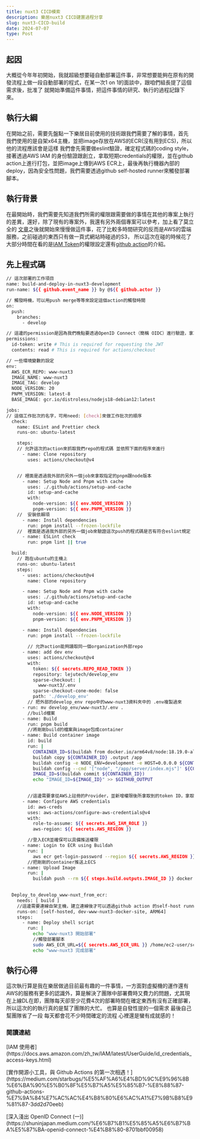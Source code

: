 ```yaml
---
title: nuxt3 CICD模索
description: 樂居nuxt3 CICD建置過程分享
slug: nuxt3-CICD-build
date: 2024-07-07
type: Post
---
```


## 起因
大概從今年年初開始，我就超級想要碰自動部署這件事，非常想要能夠在原有的開發流程上做一段自動部署的程式，在某一次1 on 1的面談中，跟咱們組長提了這個需求後，批准了 就開始準備這件事情，把這件事情的研究、執行的過程記錄下來。

## 執行大綱
在開始之前，需要先盤點一下樂居目前使用的技術跟我們需要了解的事情，首先 我們使用的是自架x64主機，並把image存放在AWS的ECR(沒有用到ECS)，所以他的流程應該會是這樣
我們會先需要做eslint驗證，確定程式碼的coding style，接著透過AWS IAM 的身份驗證跟創立，拿取短期credentials的權限，並在github action上進行打包，並把image上傳到AWS ECR上，最後再執行機器內部的deploy，因為安全性問題，我們需要透過github self-hosted runner來觸發部署腳本。

## 執行背景
在最開始時，我們需要先知道我們所需的權限跟需要做的事情在其他的專案上執行的差異，還好，除了現有的專案外，我還有另外兩個專案可以參考，加上看了莫立全的
[文章](https://kknews.cc/code/oe3yppq.html)之後就開始來慢慢做這件事，花了比較多時間研究的反而是AWS的雲端服務，之前碰過的東西只有做一頁式網站時碰過的S3，
所以這次在碰的時候花了大部分時間在看的是[IAM Token](https://docs.aws.amazon.com/zh_tw/IAM/latest/UserGuide/id_credentials_access-keys.html)的權限設定還有[github action](https://docs.github.com/zh/actions)的介紹。

## 先上程式碼
```sh:App.sh
// 這次部署的工作項目
name: build-and-deploy-in-nuxt3-development
run-name: ${{ github.event_name }} by @${{ github.actor }} 

// 觸發時機，可以用push merge等等來設定這個action的觸發時間
on:  
  push:
    branches:
      - develop

// 這邊的permission是因為我們晚點要透過OpenID Connect（簡稱 OIDC）進行驗證，拿取短期的金鑰驗證來做這次的action
permissions:
  id-token: write # This is required for requesting the JWT
  contents: read # This is required for actions/checkout

// 一些環境變數的設定
env:
  AWS_ECR_REPO: www-nuxt3
  IMAGE_NAME: www-nuxt3
  IMAGE_TAG: develop
  NODE_VERSION: 20
  PNPM_VERSION: latest-8
  BASE_IMAGE: gcr.io/distroless/nodejs18-debian12:latest

jobs:
// 這個工作批次的名字，可用need: [check]來做工作批次的順序
  check:
    name: ESLint and Prettier check
    runs-on: ubuntu-latest

    steps:
    // 允許這次的action來抓取我們repo的程式碼 並依照下面的程序來進行
      - name: Clone repository
        uses: actions/checkout@v4


    // 裡面是透過我外部的另外一個job來拿取指定的pnpm跟node版本
      - name: Setup Node and Pnpm with cache
        uses: ./.github/actions/setup-and-cache
        id: setup-and-cache
        with:
          node-version: ${{ env.NODE_VERSION }}
          pnpm-version: ${{ env.PNPM_VERSION }}
    //  安裝依賴項
      - name: Install dependencies
        run: pnpm install --frozen-lockfile
    //  裡面是透過我外部的另外一個job來驗證這次push的程式碼是否有符合eslint規定
      - name: ESLint check
        run: pnpm lint || true

  build:
    // 跑在ubuntu的主機上
    runs-on: ubuntu-latest
    steps:
      - uses: actions/checkout@v4
        name: Clone repository

      - name: Setup Node and Pnpm with cache
        uses: ./.github/actions/setup-and-cache
        id: setup-and-cache
        with:
          node-version: ${{ env.NODE_VERSION }}
          pnpm-version: ${{ env.PNPM_VERSION }}

      - name: Install dependencies
        run: pnpm install --frozen-lockfile
        
        // 允許action能夠讀取同一個organization外部repo
      - name: add dev env
        uses: actions/checkout@v4
        with: 
          token: ${{ secrets.REPO_READ_TOKEN }}
          repository: lejutech/develop_env
          sparse-checkout: |
            www-nuxt3/.env
          sparse-checkout-cone-mode: false
          path: './develop_env'
        // 把外部的develop_env repo中的www-nuxt3資料夾中的 .env複製過來
      - run: mv develop_env/www-nuxt3/.env .
        //build檔案
      - name: Build
        run: pnpm build
        //將剛剛build的檔案與image包成container
      - name: Build container image
        id: build
        run: |
          CONTAINER_ID=$(buildah from docker.io/arm64v8/node:18.19.0-alpine)
          buildah copy ${CONTAINER_ID} .output /app
          buildah config -e NODE_ENV=development -e HOST=0.0.0.0 ${CONTAINER_ID}
          buildah config --cmd '["node", "/app/server/index.mjs"]' ${CONTAINER_ID}
          IMAGE_ID=$(buildah commit ${CONTAINER_ID})
          echo "IMAGE_ID=${IMAGE_ID}" >> $GITHUB_OUTPUT
  

        //這邊需要拿從AWS上註冊的Provider，並新增權限後所拿取到的token ID，拿取到的短期token
      - name: Configure AWS credentials
        id: aws-creds
        uses: aws-actions/configure-aws-credentials@v4
        with:
          role-to-assume: ${{ secrets.AWS_IAM_ROLE }}
          aws-region: ${{ secrets.AWS_REGION }}

        //登入ECR並確保可以具備推送權限
      - name: Login to ECR using Buildah
        run: |
          aws ecr get-login-password --region ${{ secrets.AWS_REGION }} | buildah login --username AWS --password-stdin ${{ secrets.AWS_ECR_URL }}
        //把剛剛的container推送上ECS
      - name: Upload Image
        run: |
          buildah push --rm ${{ steps.build.outputs.IMAGE_ID }} docker://${{ secrets.AWS_ECR_URL }}/${{ env.AWS_ECR_REPO }}:${{ env.IMAGE_TAG }}
  

  Deploy_to_develop_www-nuxt_from_ecr:
    needs: [ build ]
    //這邊需要連線自架主機，建立連線後才可以透過github action 的self-host runner觸發機器內部的腳本
    runs-on: [self-hosted, dev-www-nuxt3-docker-site, ARM64]
    steps:
      - name: Deploy shell script
        run: |
          echo "www-nuxt3 開始部署"
          //觸發部署腳本
          sudo AWS_ECR_URL=${{ secrets.AWS_ECR_URL }} /home/ec2-user/scripts/apps/www-nuxt3_9007_9008/deploy_from_ecr.sh
          echo "www-nuxt3 完成部署"
```

## 執行心得
這次執行算是我在樂居做過目前最有趣的一件事情，一方面對虛擬機的運作還有AWS的服務有更多的認識外，算是解決了團隊中部署費時又費力的問題，尤其現在上線DL在即，團隊每天卻至少花費4次的部署時間在確定東西有沒有正確部署，所以這次的的執行真的是幫了團隊的大忙。
也算是自發性提的一個需求 最後自己幫團隊省了一段 每天都會花不少時間確定的流程 心裡還是蠻有成就感的！

<h3>閱讀連結</h3>
<p>[IAM 使用者](https://docs.aws.amazon.com/zh_tw/IAM/latest/UserGuide/id_credentials_access-keys.html)</p>
<p>[實作開源小工具，與 Github Actions 的第一次相遇！](https://medium.com/starbugs/%E5%AF%A6%E4%BD%9C%E9%96%8B%E6%BA%90%E5%B0%8F%E5%B7%A5%E5%85%B7-%E8%88%87-github-actions-%E7%9A%84%E7%AC%AC%E4%B8%80%E6%AC%A1%E7%9B%B8%E9%81%87-3dd2d70eeb)</p>
<p>[深入淺出 OpenID Connect (一)](https://shuninjapan.medium.com/%E6%B7%B1%E5%85%A5%E6%B7%BA%E5%87%BA-openid-connect-%E4%B8%80-8701bbf00958)</p>